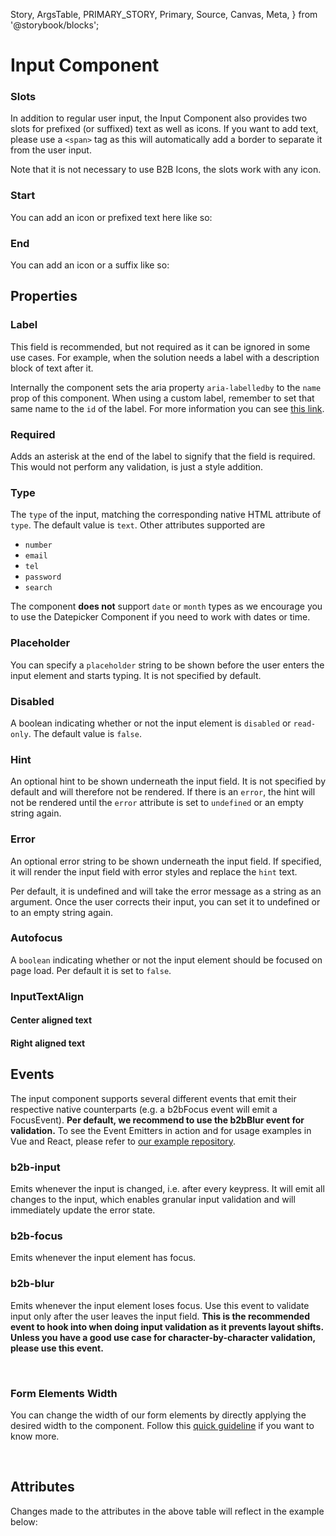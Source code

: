   Story,
  ArgsTable,
  PRIMARY_STORY,
  Primary,
  Source,
  Canvas,
  Meta,
} from '@storybook/blocks';


<Meta of={InputStories} />

# Input Component

<Canvas of={InputStories.AllPropertiesSpecified} sourceState="shown" />

### Slots

In addition to regular user input, the Input Component also provides two slots for prefixed (or suffixed) text as well as icons.
If you want to add text, please use a `<span>` tag as this will automatically add a border to separate it from the user input.

Note that it is not necessary to use B2B Icons, the slots work with any icon.

### Start

You can add an icon or prefixed text here like so:

<Canvas of={InputStories.Prefix} sourceState="shown" />

### End

You can add an icon or a suffix like so:

<Canvas of={InputStories.IconEnd} sourceState="shown" />

## Properties

### Label

This field is recommended, but not required as it can be ignored in some use cases. For example, when the solution
needs a label with a description block of text after it.

Internally the component sets the aria property `aria-labelledby` to the `name` prop of this component. When using a
custom label, remember to set that same name to the `id` of the label. For more information you can see [this link](https://developer.mozilla.org/en-US/docs/Web/Accessibility/ARIA/Attributes/aria-labelledby).

### Required

Adds an asterisk at the end of the label to signify that the field is required. This would not perform any
validation, is just a style addition.

### Type

The `type` of the input, matching the corresponding native HTML attribute of `type`. The default value is `text`.
Other attributes supported are

- `number`
- `email`
- `tel`
- `password`
- `search`

The component **does not** support `date` or `month` types as we encourage you to use the Datepicker
Component if you need to work with dates or time.

### Placeholder

You can specify a `placeholder` string to be shown before the user enters the input element and starts typing.
It is not specified by default.

### Disabled

A boolean indicating whether or not the input element is `disabled` or `read-only`. The default value is `false`.

### Hint

An optional hint to be shown underneath the input field. It is not specified by default and will therefore not be rendered.
If there is an `error`, the hint will not be rendered until the `error` attribute is set to `undefined` or an
empty string again.

### Error

An optional error string to be shown underneath the input field. If specified, it will render the input
field with error styles and replace the `hint` text.

Per default, it is undefined and will take the error message as a string as an argument. Once the user
corrects their input, you can set it to undefined or to an empty string again.

### Autofocus

A `boolean` indicating whether or not the input element should be focused on page load.
Per default it is set to `false`.

### InputTextAlign

#### Center aligned text

<Canvas of={InputStories.CenterAligned} sourceState="shown" />

#### Right aligned text

<Canvas of={InputStories.RightAligned} sourceState="shown" />

## Events

The input component supports several different events that emit their respective native counterparts (e.g. a b2bFocus event will emit a FocusEvent).
**Per default, we recommend to use the b2bBlur event for validation.**
To see the Event Emitters in action and for usage examples in Vue and React, please refer to [our example repository](https://github.com/otto-ec/b2b-design-system/tree/beta/examples).

### b2b-input

Emits whenever the input is changed, i.e. after every keypress. It will emit all changes to the input,
which enables granular input validation and will immediately update the error state.

### b2b-focus

Emits whenever the input element has focus.

### b2b-blur

Emits whenever the input element loses focus. Use this event to validate input only after
the user leaves the input field. **This is the recommended event to hook into when doing input validation as it
prevents layout shifts. Unless you have a good use case for character-by-character validation, please use this event.**

<br />

### Form Elements Width

You can change the width of our form elements by directly applying the desired width to the component. Follow
this [quick guideline](?path=/story/guidelines-form-usage--page#form-elements-width) if you want to know more.

<br />

## Attributes

<ArgsTable story={PRIMARY_STORY} />
Changes made to the attributes in the above table will reflect in the example below:
<Primary />
